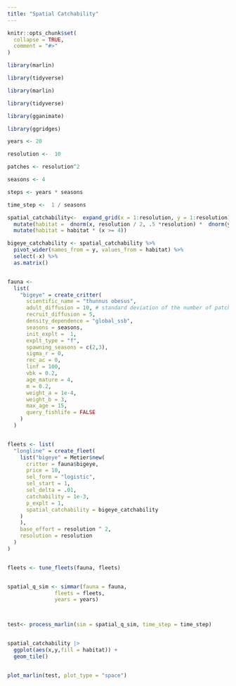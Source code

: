```yaml
---
title: "Spatial Catchability"
---
```


```r
knitr::opts_chunk$set(
  collapse = TRUE,
  comment = "#>"
)
```

```r
library(marlin)

library(tidyverse)

library(marlin)

library(tidyverse)

library(gganimate)

library(ggridges)

years <- 20

resolution <-  10

patches <- resolution^2

seasons <- 4

steps <- years * seasons

time_step <-  1 / seasons

spatial_catchability<-  expand_grid(x = 1:resolution, y = 1:resolution) %>%
  mutate(habitat =  dnorm(x, resolution / 2, .5 *resolution) *  dnorm(y, resolution / 2, .5 * resolution)) %>% 
  mutate(habitat = habitat * (x >= 4)) 

bigeye_catchability <- spatial_catchability %>% 
  pivot_wider(names_from = y, values_from = habitat) %>% 
  select(-x) %>% 
  as.matrix()


fauna <- 
  list(
    "bigeye" = create_critter(
      scientific_name = "thunnus obesus",
      adult_diffusion = 10, # standard deviation of the number of patches moved by adults
      recruit_diffusion = 5,
      density_dependence = "global_ssb", 
      seasons = seasons,
      init_explt =  1,
      explt_type = "f",
      spawning_seasons = c(2,3),
      sigma_r = 0,
      rec_ac = 0,
      linf = 100,
      vbk = 0.2,
      age_mature = 4,
      m = 0.2,
      weight_a = 1e-4,
      weight_b = 3,
      max_age = 15,
      query_fishlife = FALSE
    )
  )


fleets <- list(
  "longline" = create_fleet(
    list("bigeye" = Metier$new(
      critter = fauna$bigeye,
      price = 10,
      sel_form = "logistic",
      sel_start = 1,
      sel_delta = .01,
      catchability = 1e-3,
      p_explt = 1,
      spatial_catchability = bigeye_catchability
    )
    ),
    base_effort = resolution ^ 2,
    resolution = resolution
  )
)


fleets <- tune_fleets(fauna, fleets) 


spatial_q_sim <- simmar(fauna = fauna,
               fleets = fleets,
               years = years)



test<- process_marlin(sim = spatial_q_sim, time_step = time_step)


spatial_catchability |> 
  ggplot(aes(x,y,fill = habitat)) + 
  geom_tile()


plot_marlin(test, plot_type = "space")

```
